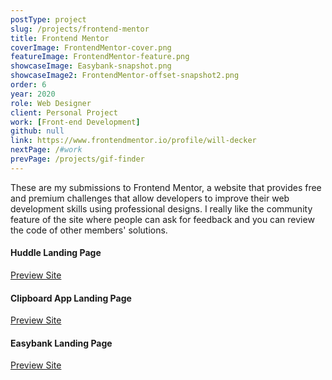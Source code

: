 ```yaml
---
postType: project
slug: /projects/frontend-mentor
title: Frontend Mentor
coverImage: FrontendMentor-cover.png
featureImage: FrontendMentor-feature.png
showcaseImage: Easybank-snapshot.png
showcaseImage2: FrontendMentor-offset-snapshot2.png
order: 6
year: 2020
role: Web Designer
client: Personal Project
work: [Front-end Development]
github: null
link: https://www.frontendmentor.io/profile/will-decker
nextPage: /#work
prevPage: /projects/gif-finder
---
```


These are my submissions to Frontend Mentor, a website that provides free and premium challenges that allow developers to improve their web development skills using professional designs. I really like the community feature of the site where people can ask for feedback and you can review the code of other members' solutions.

#### Huddle Landing Page

[Preview Site](https://huddle-main.vercel.app/)

#### Clipboard App Landing Page

[Preview Site](https://clipboard.willdecker.vercel.app/)

#### Easybank Landing Page

[Preview Site](https://easybank.willdecker.vercel.app/)
